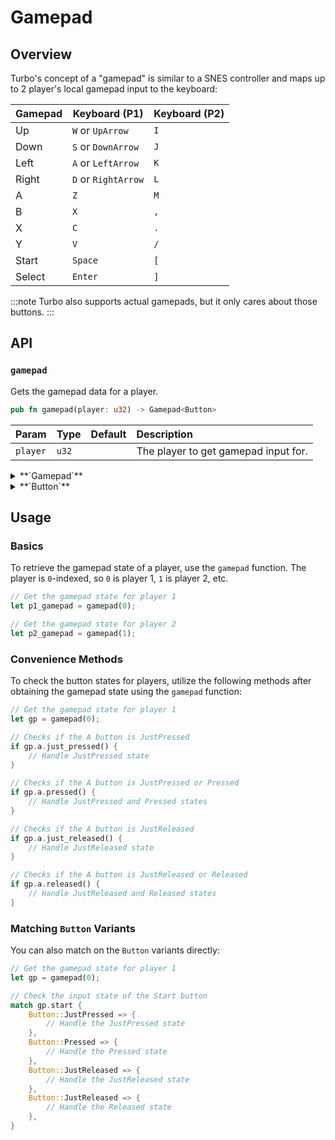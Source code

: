# Gamepad

## Overview

Turbo's concept of a "gamepad" is similar to a SNES controller and maps up to 2 player's local gamepad input to the keyboard:

| Gamepad | Keyboard (P1)       | Keyboard (P2) |
| ------- | ------------------- | ------------- |
| Up      | `W` or `UpArrow`    | `I`           |
| Down    | `S` or `DownArrow`  | `J`           |
| Left    | `A` or `LeftArrow`  | `K`           |
| Right   | `D` or `RightArrow` | `L`           |
| A       | `Z`                 | `M`           |
| B       | `X`                 | `,`           |
| X       | `C`                 | `.`           |
| Y       | `V`                 | `/`           |
| Start   | `Space`             | `[`           |
| Select  | `Enter`             | `]`           |

:::note
Turbo also supports actual gamepads, but it only cares about those buttons.
:::

## API

### `gamepad`

Gets the gamepad data for a player.

```rs
pub fn gamepad(player: u32) -> Gamepad<Button>
```

| Param    | Type  | Default | Description                          |
| :------- | :---- | :------ | :----------------------------------- |
| `player` | `u32` |         | The player to get gamepad input for. |

<details>
<summary>**`Gamepad`**</summary>

```rs
/// Represents the state of various gamepad buttons.
#[repr(C, packed)]
#[derive(Clone, Copy, Debug, PartialEq, bytemuck::Pod, bytemuck::Zeroable)]
pub struct Gamepad<T: Copy> {
    /// The state of the up button.
    pub up: T,
    /// The state of the down button.
    pub down: T,
    /// The state of the left button.
    pub left: T,
    /// The state of the right button.
    pub right: T,
    /// The state of the A button.
    pub a: T,
    /// The state of the B button.
    pub b: T,
    /// The state of the X button.
    pub x: T,
    /// The state of the Y button.
    pub y: T,
    /// The state of the Start button.
    pub start: T,
    /// The state of the Select button.
    pub select: T,
}
```

</details>

<details>
<summary>**`Button`**</summary>

```rs
#[derive(Clone, Copy, Debug, PartialEq, Eq)]
pub enum Button {
    Released = 0,
    JustPressed = 1,
    Pressed = 2,
    JustReleased = 3,
}
```

</details>

## Usage

### Basics

To retrieve the gamepad state of a player, use the `gamepad` function. The player is `0`-indexed, so `0` is player 1, `1` is player 2, etc.

```rs
// Get the gamepad state for player 1
let p1_gamepad = gamepad(0);

// Get the gamepad state for player 2
let p2_gamepad = gamepad(1);
```

### Convenience Methods

To check the button states for players, utilize the following methods after obtaining the gamepad state using the `gamepad` function:

```rs
// Get the gamepad state for player 1
let gp = gamepad(0);

// Checks if the A button is JustPressed
if gp.a.just_pressed() {
    // Handle JustPressed state
}

// Checks if the A button is JustPressed or Pressed
if gp.a.pressed() {
    // Handle JustPressed and Pressed states
}

// Checks if the A button is JustReleased
if gp.a.just_released() {
    // Handle JustReleased state
}

// Checks if the A button is JustReleased or Released
if gp.a.released() {
    // Handle JustReleased and Released states
}
```

### Matching `Button` Variants

You can also match on the `Button` variants directly:

```rs
// Get the gamepad state for player 1
let gp = gamepad(0);

// Check the input state of the Start button
match gp.start {
    Button::JustPressed => {
        // Handle the JustPressed state
    },
    Button::Pressed => {
        // Handle the Pressed state
    },
    Button::JustReleased => {
        // Handle the JustReleased state
    },
    Button::JustReleased => {
        // Handle the Released state
    },
}
```
